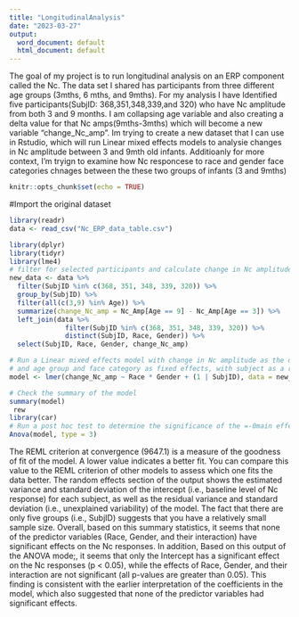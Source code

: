 ---
title: "LongitudinalAnalysis"
date: "2023-03-27"
output:
  word_document: default
  html_document: default
---
The goal of my project is to run longitudinal analysis on an ERP component called the Nc. The data set I shared has participants from three different age groups (3mths, 6 mths, and 9mths). For my analysis I have Identified five participants(SubjID: 368,351,348,339,and 320)  who have Nc amplitude from both 3 and 9 months. I am collapsing age variable and also creating a delta value for that Nc amps(9mths-3mths) which will become a new variable "change_Nc_amp". Im trying to create a new dataset that I can use in Rstudio, which will run Linear mixed effects models to analysie changes in Nc amplitude between 3 and 9mth old infants. Additioanly for more context, I'm tryign to examine how Nc responcese to race and gender face categories chnages between the these two groups of infants (3 and 9mths)

```{r setup, include=FALSE}
knitr::opts_chunk$set(echo = TRUE)
```

#Import the original dataset

```{r, message=FALSE, warning=FALSE}
library(readr)
data <- read_csv("Nc_ERP_data_table.csv")
```


```{r, message=FALSE, warning=FALSE}
library(dplyr)
library(tidyr)
library(lme4)
# filter for selected participants and calculate change in Nc amplitude
new_data <- data %>%
  filter(SubjID %in% c(368, 351, 348, 339, 320)) %>%
  group_by(SubjID) %>%
  filter(all(c(3,9) %in% Age)) %>%
  summarize(change_Nc_amp = Nc_Amp[Age == 9] - Nc_Amp[Age == 3]) %>%
  left_join(data %>%
              filter(SubjID %in% c(368, 351, 348, 339, 320)) %>%
              distinct(SubjID, Race, Gender)) %>%
  select(SubjID, Race, Gender, change_Nc_amp)

# Run a Linear mixed effects model with change in Nc amplitude as the dependent variable
# and age group and face category as fixed effects, with subject as a random effect
model <- lmer(change_Nc_amp ~ Race * Gender + (1 | SubjID), data = new_data)

# Check the summary of the model
summary(model)
 rew 
library(car)
# Run a post hoc test to determine the significance of the =-0main effects and interactions
Anova(model, type = 3)

```

The REML criterion at convergence (9647.1) is a measure of the goodness of fit of the model. A lower value indicates a better fit. You can compare this value to the REML criterion of other models to assess which one fits the data better.
The random effects section of the output shows the estimated variance and standard deviation of the intercept (i.e., baseline level of Nc response) for each subject, as well as the residual variance and standard deviation (i.e., unexplained variability) of the model. The fact that there are only five groups (i.e., SubjID) suggests that you have a relatively small sample size.
Overall, based on this summary statistics, it seems that none of the predictor variables (Race, Gender, and their interaction) have significant effects on the Nc responses. In addition, Based on this output of the ANOVA mode;, it seems that only the Intercept has a significant effect on the Nc responses (p < 0.05), while the effects of Race, Gender, and their interaction are not significant (all p-values are greater than 0.05). This finding is consistent with the earlier interpretation of the coefficients in the model, which also suggested that none of the predictor variables had significant effects.


